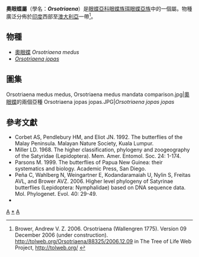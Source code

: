 {{NoteTA
|G1=Butterfly
}}
{{Automatic Taxobox
| taxon = Orsotriaena
| authority = Wallengren, 1858
| image = Orsotriaena medus mandata at Kadavoor.jpg
| image_caption = 一雙在交尾的[[奧眼蝶|奧眼蝶]]<br />''Orsotriaena medus mandata''
| type_species = [[奧眼蝶|奧眼蝶]]<br />''Orsotriaena medus''
| type_species_authority = (Fabricius, 1775)
| subdivision_ranks = 物種
| subdivision = 共2種，詳見正文。
| synonyms = 
}}

'''奧眼蝶屬'''（學名：'''''Orsotriaena'''''）是[[眼蝶亞科|眼蝶亞科]][[眼蝶族|眼蝶族]][[珥眼蝶亞族|珥眼蝶亞族]]中的一個屬。物種廣泛分佈於[[印度|印度]]西部至[[澳大利亞|澳大利亞]]一帶<ref>Brower, Andrew V. Z. 2006. Orsotriaena (Wallengren 1775). Version 09 December 2006 (under construction). http://tolweb.org/Orsotriaena/88325/2006.12.09 {{Wayback|url=http://tolweb.org/Orsotriaena/88325/2006.12.09 |date=20191130233650 }} in The Tree of Life Web Project, http://tolweb.org/ {{Wayback|url=http://tolweb.org/ |date=20110515100516 }}</ref>。

== 物種 ==
* [[奧眼蝶|奧眼蝶]] ''Orsotriaena medus''
* ''[[Orsotriaena_jopas|Orsotriaena jopas]]''

== 圖集 ==
<gallery>
Orsotriaena medus medus, Orsotriaena medus mandata comparison.jpg|[[奧眼蝶|奧眼蝶]]的兩個亞種
Orsotriaena jopas jopas.JPG|''Orsotriaena jopas jopas''
</gallery>

== 參考文獻 ==
<references/>
* Corbet AS, Pendlebury HM, and Eliot JN. 1992. The butterflies of the Malay Peninsula. Malayan Nature Society, Kuala Lumpur.
* Miller LD. 1968. The higher classification, phylogeny and zoogeography of the Satyridae (Lepidoptera). Mem. Amer. Entomol. Soc. 24: 1-174.
* Parsons M. 1999. The butterflies of Papua New Guinea: their systematics and biology. Academic Press, San Diego.
* Peña C, Wahlberg N, Weingartner E, Kodandaramaiah U, Nylin S, Freitas AVL, and Brower AVZ. 2006. Higher level phylogeny of Satyrinae butterflies (Lepidoptera: Nymphalidae) based on DNA sequence data. Mol. Phylogenet. Evol. 40: 29-49.
* {{Cite book | author = 寿建新、周尧、李宇飞 | title = 《世界蝴蝶分類名錄》 | location = 中國 | publisher = 陝西科學技術出版社 | date = 2006年4月1日 | ISBN = 9787536936768 | language= zh-hans }}

{{Commons category| Orsotriaena}}

{{眼蝶亞科}}

{{taxonbar}}
[[Category:_1858年描述的分类群|A]]
[[Category:奧眼蝶屬|*]]
[[Category:珥眼蝶亞族|A]]